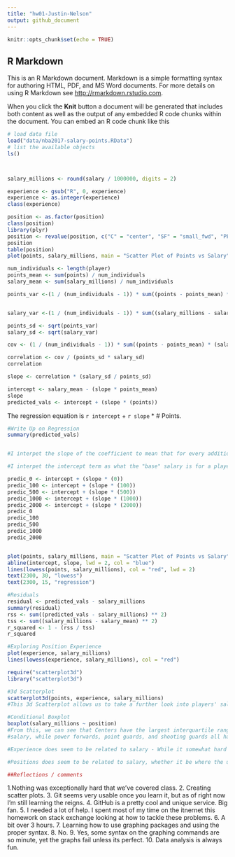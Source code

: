 ```yaml
---
title: "hw01-Justin-Nelson"
output: github_document
---
```


```r
knitr::opts_chunk$set(echo = TRUE)
```

## R Markdown

This is an R Markdown document. Markdown is a simple formatting syntax for authoring HTML, PDF, and MS Word documents. For more details on using R Markdown see <http://rmarkdown.rstudio.com>.

When you click the **Knit** button a document will be generated that includes both content as well as the output of any embedded R code chunks within the document. You can embed an R code chunk like this

```r
# load data file
load("data/nba2017-salary-points.RData")
# list the available objects
ls()



salary_millions <- round(salary / 1000000, digits = 2)

experience <- gsub("R", 0, experience)
experience <- as.integer(experience)
class(experience)

position <- as.factor(position)
class(position)
library(plyr)
position <- revalue(position, c("C" = "center", "SF" = "small_fwd", "PF" = "power_fd", "SG" = "shoot_guard", "PG" = "point_guard"))
position
table(position)
plot(points, salary_millions, main = "Scatter Plot of Points vs Salary", xlab = "Points", ylab = "Salary (in Millions)")

num_individuals <- length(player)
points_mean <- sum(points) / num_individuals
salary_mean <- sum(salary_millions) / num_individuals

points_var <-(1 / (num_individuals - 1)) * sum((points - points_mean) ** 2)


salary_var <-(1 / (num_individuals - 1)) * sum((salary_millions - salary_mean) ** 2)

points_sd <- sqrt(points_var)
salary_sd <- sqrt(salary_var)

cov <- (1 / (num_individuals - 1)) * sum((points - points_mean) * (salary_millions - salary_mean))

correlation <- cov / (points_sd * salary_sd)
correlation

slope <- correlation * (salary_sd / points_sd)

intercept <- salary_mean - (slope * points_mean)
slope
predicted_vals <- intercept + (slope * (points))
```
The regression equation is `r intercept` + `r slope` * # Points.
```r
#Write Up on Regression
summary(predicted_vals)


#I interpet the slope of the coefficient to mean that for every additional point scored, we can expect salary to increase by the value of the slope, which, when adjusted back to its original scale, is 8556.68 (dollars).

#I interpet the intercept term as what the "base" salary is for a player if they were to score 0 points.

predic_0 <- intercept + (slope * (0))
predic_100 <- intercept + (slope * (100))
predic_500 <- intercept + (slope * (500))
predic_1000 <- intercept + (slope * (1000))
predic_2000 <- intercept + (slope * (2000))
predic_0
predic_100
predic_500
predic_1000
predic_2000


plot(points, salary_millions, main = "Scatter Plot of Points vs Salary", xlab = "Points", ylab = "Salary (in Millions)")
abline(intercept, slope, lwd = 2, col = "blue")
lines(lowess(points, salary_millions), col = "red", lwd = 2)
text(2300, 30, "lowess")
text(2300, 15, "regression")

#Residuals
residual <- predicted_vals - salary_millions
summary(residual)
rss <- sum((predicted_vals - salary_millions) ** 2)
tss <- sum((salary_millions - salary_mean) ** 2)
r_squared <- 1 - (rss / tss)
r_squared

#Exploring Position Experience
plot(experience, salary_millions)
lines(lowess(experience, salary_millions), col = "red")

require("scatterplot3d")
library("scatterplot3d")

#3d Scatterplot
scatterplot3d(points, experience, salary_millions)
#This 3d Scatterplot allows us to take a further look into players' salaries by looking at 3 variables at once. Instead of only looking at points and salary, we are also now able to compare the amount of experience a player has too, giving more granularity to the greater picture.

#Conditional Boxplot
boxplot(salary_millions ~ position)
#From this, we can see that Centers have the largest interquartile ranges of salaries in terms of
#salary, while power forwards, point guards, and shooting guards all have about the same. Additionally, centers hold the largest majority of the highest paid positions.

#Experience does seem to be related to salary - While it somewhat hard to read a 3d graph on a 2d screen, it appears that as experience increases, salary (generally) does as well.

#Positions does seem to be related to salary, whether it be where the upper quartiles lay, lower quartiles lay, the size of the interquartile range (u,e, center vs power_fd), or where salaries cap out at.

##Reflections / comments
```

1.Nothing was exceptionally hard that we've covered class.
2. Creating scatter plots.
3. Git seems very usable once you learn it, but as of right now I'm still learning the reigns.
4. GitHub is a pretty cool and unique service. Big fan.
5. I needed a lot of help. I spent most of my time on the itnernet this homework on stack exchange looking at how to tackle these problems.
6. A bit over 3 hours.
7. Learning how to use graphing packages and using the proper syntax.
8. No.
9. Yes, some syntax on the graphing commands are so minute, yet the graphs fail unless its perfect.
10. Data analysis is always fun.



```



















```


